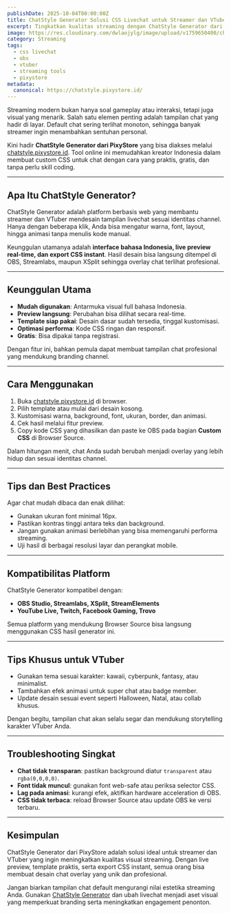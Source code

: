```yaml
---
publishDate: 2025-10-04T00:00:00Z
title: ChatStyle Generator Solusi CSS Livechat untuk Streamer dan VTuber Indonesia
excerpt: Tingkatkan kualitas streaming dengan ChatStyle Generator dari PixyStore. Buat desain chat keren dengan live preview, template siap pakai, dan CSS optimasi khusus untuk OBS.
image: https://res.cloudinary.com/dwlaojylg/image/upload/v1759650400/chatstyle-generator-streamer-vtuber-pixystore_id.png
category: Streaming
tags:
  - css livechat
  - obs
  - vtuber
  - streaming tools
  - pixystore
metadata:
  canonical: https://chatstyle.pixystore.id/
---
```


Streaming modern bukan hanya soal gameplay atau interaksi, tetapi juga visual yang menarik. Salah satu elemen penting adalah tampilan chat yang hadir di layar. Default chat sering terlihat monoton, sehingga banyak streamer ingin menambahkan sentuhan personal.  

Kini hadir **ChatStyle Generator dari PixyStore** yang bisa diakses melalui [chatstyle.pixystore.id](https://chatstyle.pixystore.id/). Tool online ini memudahkan kreator Indonesia dalam membuat custom CSS untuk chat dengan cara yang praktis, gratis, dan tanpa perlu skill coding.

---

## Apa Itu ChatStyle Generator?

ChatStyle Generator adalah platform berbasis web yang membantu streamer dan VTuber mendesain tampilan livechat sesuai identitas channel. Hanya dengan beberapa klik, Anda bisa mengatur warna, font, layout, hingga animasi tanpa menulis kode manual.

Keunggulan utamanya adalah **interface bahasa Indonesia, live preview real-time, dan export CSS instant**. Hasil desain bisa langsung ditempel di OBS, Streamlabs, maupun XSplit sehingga overlay chat terlihat profesional.

---

## Keunggulan Utama

- **Mudah digunakan**: Antarmuka visual full bahasa Indonesia.  
- **Preview langsung**: Perubahan bisa dilihat secara real-time.  
- **Template siap pakai**: Desain dasar sudah tersedia, tinggal kustomisasi.  
- **Optimasi performa**: Kode CSS ringan dan responsif.  
- **Gratis**: Bisa dipakai tanpa registrasi.  

Dengan fitur ini, bahkan pemula dapat membuat tampilan chat profesional yang mendukung branding channel.

---

## Cara Menggunakan

1. Buka [chatstyle.pixystore.id](https://chatstyle.pixystore.id/) di browser.  
2. Pilih template atau mulai dari desain kosong.  
3. Kustomisasi warna, background, font, ukuran, border, dan animasi.  
4. Cek hasil melalui fitur preview.  
5. Copy kode CSS yang dihasilkan dan paste ke OBS pada bagian **Custom CSS** di Browser Source.  

Dalam hitungan menit, chat Anda sudah berubah menjadi overlay yang lebih hidup dan sesuai identitas channel.

---

## Tips dan Best Practices

Agar chat mudah dibaca dan enak dilihat:  
- Gunakan ukuran font minimal 16px.  
- Pastikan kontras tinggi antara teks dan background.  
- Jangan gunakan animasi berlebihan yang bisa memengaruhi performa streaming.  
- Uji hasil di berbagai resolusi layar dan perangkat mobile.  

---

## Kompatibilitas Platform

ChatStyle Generator kompatibel dengan:  
- **OBS Studio, Streamlabs, XSplit, StreamElements**  
- **YouTube Live, Twitch, Facebook Gaming, Trovo**  

Semua platform yang mendukung Browser Source bisa langsung menggunakan CSS hasil generator ini.

---

## Tips Khusus untuk VTuber

- Gunakan tema sesuai karakter: kawaii, cyberpunk, fantasy, atau minimalist.  
- Tambahkan efek animasi untuk super chat atau badge member.  
- Update desain sesuai event seperti Halloween, Natal, atau collab khusus.  

Dengan begitu, tampilan chat akan selalu segar dan mendukung storytelling karakter VTuber Anda.

---

## Troubleshooting Singkat

- **Chat tidak transparan**: pastikan background diatur `transparent` atau `rgba(0,0,0,0)`.  
- **Font tidak muncul**: gunakan font web-safe atau periksa selector CSS.  
- **Lag pada animasi**: kurangi efek, aktifkan hardware acceleration di OBS.  
- **CSS tidak terbaca**: reload Browser Source atau update OBS ke versi terbaru.  

---

## Kesimpulan

ChatStyle Generator dari PixyStore adalah solusi ideal untuk streamer dan VTuber yang ingin meningkatkan kualitas visual streaming. Dengan live preview, template praktis, serta export CSS instant, semua orang bisa membuat desain chat overlay yang unik dan profesional.  

Jangan biarkan tampilan chat default mengurangi nilai estetika streaming Anda. Gunakan [ChatStyle Generator](https://chatstyle.pixystore.id/) dan ubah livechat menjadi aset visual yang memperkuat branding serta meningkatkan engagement penonton.  
